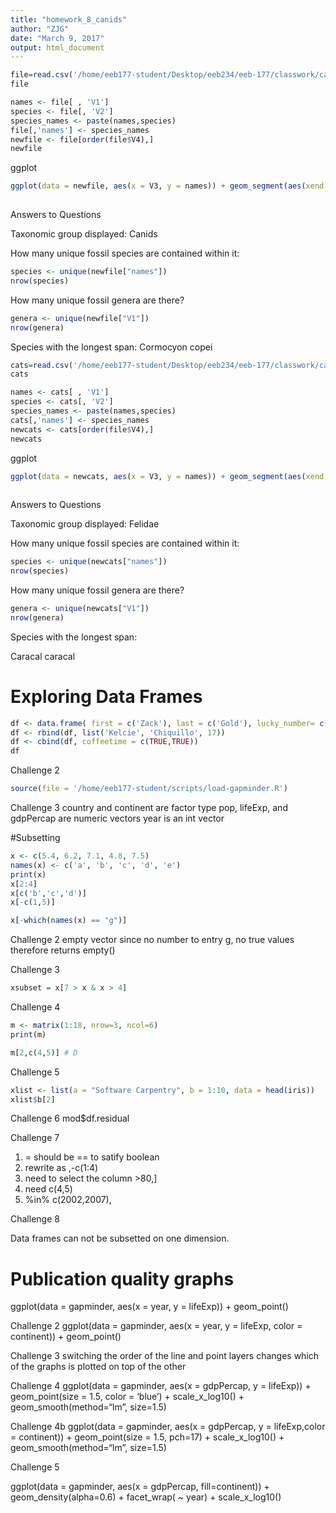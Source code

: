 ```yaml
---
title: "homework_8_canids"
author: "ZJG"
date: "March 9, 2017"
output: html_document
---
```


```r
file=read.csv('/home/eeb177-student/Desktop/eeb234/eeb-177/classwork/canids/test_3.csv', header = FALSE)
file

```

```r
names <- file[ , 'V1'] 
species <- file[, 'V2']
species_names <- paste(names,species)
file[,'names'] <- species_names
newfile <- file[order(file$V4),]
newfile
```
ggplot

```r
ggplot(data = newfile, aes(x = V3, y = names)) + geom_segment(aes(xend = V3+V4, yend= names, color = V1), show.legend = FALSE) + labs(title = "Canids Stratographic Ranges", y = "Species Names", x = "Mya") + theme(axis.text.y = element_text(size=2), axis.text.x =element_text(size=12))
       
````

Answers to Questions

Taxonomic group displayed: Canids

How many unique fossil species are contained within it: 

```r
species <- unique(newfile["names"])
nrow(species)

```

How many unique fossil genera are there?

```r
genera <- unique(newfile["V1"])
nrow(genera)

```

Species with the longest span:
Cormocyon copei

```r
cats=read.csv('/home/eeb177-student/Desktop/eeb234/eeb-177/classwork/canids/cats.csv', header = FALSE)
cats

```

```r
names <- cats[ , 'V1'] 
species <- cats[, 'V2']
species_names <- paste(names,species)
cats[,'names'] <- species_names
newcats <- cats[order(file$V4),]
newcats
```
ggplot

```r
ggplot(data = newcats, aes(x = V3, y = names)) + geom_segment(aes(xend = V3+V4, yend= names, color = V1), show.legend = FALSE) + labs(title = "Canids Stratographic Ranges", y = "Species Names", x = "Mya") + theme(axis.text.y = element_text(size=2), axis.text.x =element_text(size=12))
       
````

Answers to Questions

Taxonomic group displayed: Felidae

How many unique fossil species are contained within it: 

```r
species <- unique(newcats["names"])
nrow(species)

```

How many unique fossil genera are there?

```r
genera <- unique(newcats["V1"])
nrow(genera)

```
Species with the longest span:

Caracal caracal



# Exploring Data Frames

```r
df <- data.frame( first = c('Zack'), last = c('Gold'), lucky_number= c(8), stringsAsFactors = FALSE)
df <- rbind(df, list('Kelcie', 'Chiquillo', 17))
df <- cbind(df, coffeetime = c(TRUE,TRUE))
df
```

Challenge 2
```r

source(file = '/home/eeb177-student/scripts/load-gapminder.R')


```

Challenge 3
country and continent are factor type
pop, lifeExp, and gdpPercap are numeric vectors
year is an int vector

#Subsetting

```r
x <- c(5.4, 6.2, 7.1, 4.8, 7.5)
names(x) <- c('a', 'b', 'c', 'd', 'e')
print(x)
x[2:4]
x[c('b','c','d')]
x[-c(1,5)]


```

```r
x[-which(names(x) == "g")]
```
Challenge 2
empty vector since no number to entry g, no true values therefore returns empty()

Challenge 3
```r
xsubset = x[7 > x & x > 4]
```

Challenge 4

```r
m <- matrix(1:18, nrow=3, ncol=6)
print(m)
```

```r
m[2,c(4,5)] # D
```
Challenge 5
```r

xlist <- list(a = "Software Carpentry", b = 1:10, data = head(iris))
xlist$b[2]
```

Challenge 6
mod$df.residual



Challenge 7

1. = should be == to satify boolean
2. rewrite as ,-c(1:4)
3. need to select the column >80,]
4. need c(4,5)
5. %in% c(2002,2007),

Challenge 8

Data frames can not be subsetted on one dimension.

# Publication quality graphs
ggplot(data = gapminder, aes(x = year, y = lifeExp)) + geom_point()

Challenge 2
ggplot(data = gapminder, aes(x = year, y = lifeExp, color = continent)) + geom_point()

Challenge 3
switching the order of the line and point layers changes which of the graphs is plotted on top of the other

Challenge 4
ggplot(data = gapminder, aes(x = gdpPercap, y = lifeExp)) +
  geom_point(size = 1.5, color = 'blue') + scale_x_log10() + geom_smooth(method="lm", size=1.5)

Challenge 4b
ggplot(data = gapminder, aes(x = gdpPercap, y = lifeExp,color = continent)) +
  geom_point(size = 1.5, pch=17) + scale_x_log10() + geom_smooth(method="lm", size=1.5)


Challenge 5

ggplot(data = gapminder, aes(x = gdpPercap, fill=continent)) +
 geom_density(alpha=0.6) + facet_wrap( ~ year) + scale_x_log10()







       